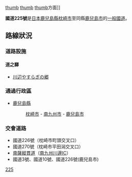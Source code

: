 {{unreferenced|time=2014-06-28T09:52:11+00:00}}
{{Infobox road
|種類             = [[一般國道|一般國道]]
|marker_image     = [[File:Japanese_National_Route_Sign_0225.svg|100px]]
|名稱             = 國道225號
|副名             = 
|總長             = 52.2
|established = 1953年
|起點             = [[鹿兒島縣|鹿兒島縣]][[枕崎市|枕崎市]]
|終點             = 鹿兒島縣[[鹿兒島市|鹿兒島市]]
|junction = [[FILE:Japanese_National_Route_Sign_0226.svg|24px]][[國道226號|國道226號]]<br />[[FILE:Japanese_National_Route_Sign_0270.svg|24px]][[國道270號|國道270號]]<br />[[FILE:Nansatsu_Jukan_Expwy_Route_Sign.svg|40px]][[南薩縱貫道|南薩縱貫道]]<br />[[FILE:Japanese_National_Route_Sign_0003.svg|24px]][[國道3號_(日本)|國道3號]]<br />[[FILE:Japanese_National_Route_Sign_0010.svg|24px]][[國道10號|國道10號]]
}}
[[FILE:Route_225_ja_Makurazaki_01.JPG|thumb]]
[[FILE:Route225_Kagoshima_Nakamachi_Crossing.jpg|thumb]]
[[FILE:Route225_Ends_(Kagoshima).jpg|thumb]]方面]]

'''國道225號'''是[[日本|日本]][[鹿兒島縣|鹿兒島縣]][[枕崎市|枕崎市]]至同縣[[鹿兒島市|鹿兒島市]]的[[一般國道|一般國道]]。
== 路線狀況 ==
=== 道路設施 ===
==== 道之驛 ====
* [[道之驛川辺やすらぎの郷|川辺やすらぎの郷]]
=== 通過行政區 ===
* [[鹿兒島縣|鹿兒島縣]]
*: [[枕崎市|枕崎市]] - [[南九州市|南九州市]] - [[鹿兒島市|鹿兒島市]]

=== 交會道路 ===
* 國道226號（枕崎市町頭交叉口）
* 國道270號（枕崎市平田潟交叉口）　
* [[南薩縱貫道|南薩縱貫道]]（[[南九州川邊IC|南九州川邊IC]]）
* 國道3號、國道10號、國道226號(鹿兒島市)
{{日本一般國道列表}}
{{DEFAULTSORT:Kokudo225}}
[[分類:日本國道|225]]